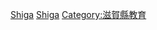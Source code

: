 {{日本行政區劃分類導航|的學校|top=日本各都道府縣的學校}}
{{Commonscat|Schools in Shiga prefecture}}

[[Category:日本各都道府縣的學校|Shiga]]
[[Category:滋賀縣建築物|Shiga]]
[[Category:滋賀縣教育|Category:滋賀縣教育]]